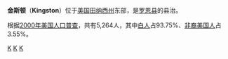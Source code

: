 {{Unreferenced|time=2021-11-08T08:34:28+00:00}}
{{Infobox Settlement
| name = 金斯顿<br/>Kingston
| image_skyline = Roane-county-tennessee-courthouse1.jpg
| imagesize = 250px
| image_caption = 
| image_flag = 
| image_shield = 
| pushpin_map = USA Tennessee
| pushpin_label_position = bottom
| subdivision_type = 国家
| subdivision_name = {{USA}}
| subdivision_type1 = [[美国行政区划|州]]
| subdivision_name1 = [[田纳西州|田纳西州]]
| subdivision_type2 = [[田纳西州各县列表|县]]
| subdivision_name2 =  [[罗恩县_(田纳西州)|罗恩县]]
| elevation_m = 233
| elevation_ft = 
| area_total_km2 = 18.9
| population_as_of = 2000年
| population_total = 5264
| population_density_km2 = auto
| timezone = [[EST|EST]]
| utc_offset = -5
| timezone_DST = [[EDT|EDT]]
| utc_offset_DST = -4
| latd = 35
| latm = 52
| lats = 12
| latNS = N
| longd = 84
| longm = 30
| longs = 5
| longEW = W
| website =  
}}
'''金斯顿'''（'''Kingston'''）位于[[美国|美国]][[田纳西州|田纳西州]]东部，是[[罗恩县_(田纳西州)|罗恩县]]的县治。

根据[[2000年美国人口普查|2000年美国人口普查]]，共有5,264人，其中[[白人|白人]]占93.75%、[[非裔美国人|非裔美国人]]占3.55%。

{{Tennessee-stub}}

[[Category:田纳西州城市|K]]
[[Category:田納西州縣城|K]]
[[Category:美国前州首府|K]]